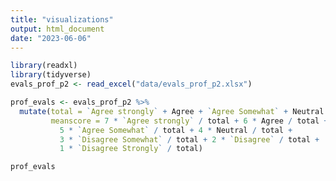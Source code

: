 ```yaml
---
title: "visualizations"
output: html_document
date: "2023-06-06"
---
```


```r
library(readxl)
library(tidyverse)
evals_prof_p2 <- read_excel("data/evals_prof_p2.xlsx")

prof_evals <- evals_prof_p2 %>%
  mutate(total = `Agree strongly` + Agree + `Agree Somewhat` + Neutral + `Disagree Somewhat` + Disagree + `Disagree Strongly`,
         meanscore = 7 * `Agree strongly` / total + 6 * Agree / total +
           5 * `Agree Somewhat` / total + 4 * Neutral / total +
           3 * `Disagree Somewhat` / total + 2 * `Disagree` / total + 
           1 * `Disagree Strongly` / total)

prof_evals
```


